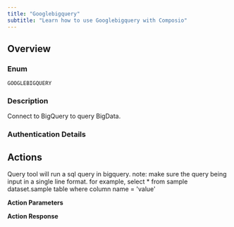 ```yaml
---
title: "Googlebigquery"
subtitle: "Learn how to use Googlebigquery with Composio"
---
```



## Overview

### Enum
`GOOGLEBIGQUERY`

### Description
Connect to BigQuery to query BigData.

### Authentication Details

<Accordion title="GOOGLE_SERVICE_ACCOUNT">
<ParamField path="credentials_json" type="string" required={true}>
</ParamField>

</Accordion>


## Actions

<AccordionGroup>
<Accordion title="GOOGLEBIGQUERY_QUERY">
Query tool will run a sql query in bigquery. note: make sure the query being input in a single line format. for example, select * from sample dataset.sample table where column name = 'value'

**Action Parameters**

<ParamField path="query" type="string" required={true}>
</ParamField>


**Action Response**

<ParamField path="data" type="object">
</ParamField>

<ParamField path="successful" type="boolean">
</ParamField>

<ParamField path="error" type="">
</ParamField>

</Accordion>

</AccordionGroup>
